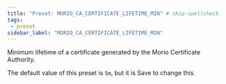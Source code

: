 ```yaml
---
title: "Preset: MORIO_CA_CERTIFICATE_LIFETIME_MIN" # skip-spellcheck
tags:
 - preset
sidebar_label: "MORIO_CA_CERTIFICATE_LIFETIME_MIN"
---
```


Minimum lifetime of a certificate generated by the Morio Certificate Authority.

<Note>

The default value of this preset is `5m`, but it is <Label style="success">Save</Label> to change this.

</Note>

